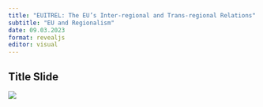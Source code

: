 ```yaml
---
title: "EUITREL: The EU’s Inter-regional and Trans-regional Relations"
subtitle: "EU and Regionalism"
date: 09.03.2023
format: revealjs
editor: visual
---
```


## Title Slide

![](/lecture/images/2022-2023 Spring/HM 2.png)
